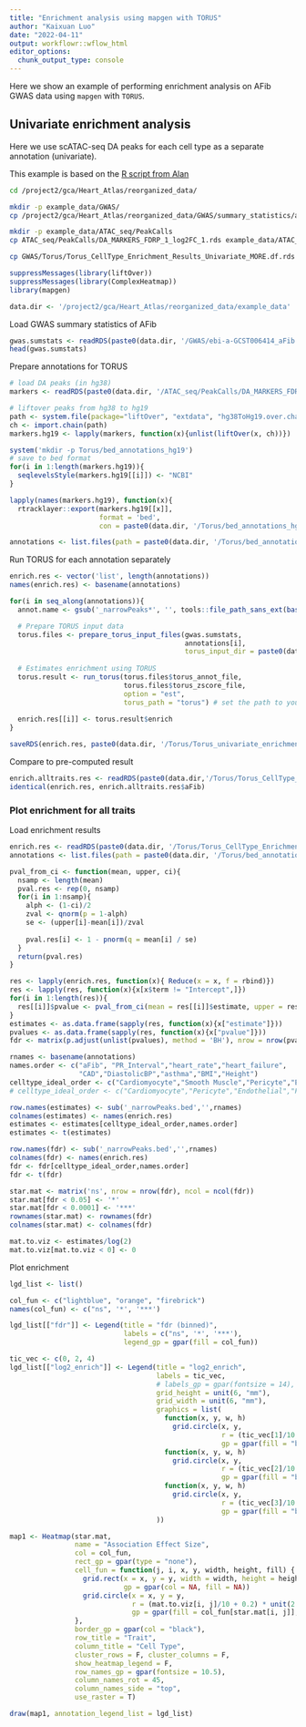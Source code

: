 ```yaml
---
title: "Enrichment analysis using mapgen with TORUS"
author: "Kaixuan Luo"
date: "2022-04-11"
output: workflowr::wflow_html
editor_options:
  chunk_output_type: console
---
```


Here we show an example of performing enrichment analysis on AFib GWAS data using `mapgen` with `TORUS`. 

## Univariate enrichment analysis

Here we use scATAC-seq DA peaks for each cell type as a separate annotation (univariate).

This example is based on the [R script from Alan](https://github.com/xinhe-lab/heart_atlas/blob/master/R/torus_enrichment.R)

```bash
cd /project2/gca/Heart_Atlas/reorganized_data/

mkdir -p example_data/GWAS/
cp /project2/gca/Heart_Atlas/reorganized_data/GWAS/summary_statistics/aFib/ebi-a-GCST006414_aFib.df.rds example_data/GWAS/ebi-a-GCST006414_aFib.df.rds

mkdir -p example_data/ATAC_seq/PeakCalls
cp ATAC_seq/PeakCalls/DA_MARKERS_FDRP_1_log2FC_1.rds example_data/ATAC_seq/PeakCalls/DA_MARKERS_FDRP_1_log2FC_1.rds

cp GWAS/Torus/Torus_CellType_Enrichment_Results_Univariate_MORE.df.rds example_data/Torus/Torus_CellType_Enrichment_Results_Univariate_MORE.df.rds
```

```r
suppressMessages(library(liftOver))
suppressMessages(library(ComplexHeatmap))
library(mapgen)
```

```r
data.dir <- '/project2/gca/Heart_Atlas/reorganized_data/example_data'
```

Load GWAS summary statistics of AFib
```r
gwas.sumstats <- readRDS(paste0(data.dir, '/GWAS/ebi-a-GCST006414_aFib.df.rds'))
head(gwas.sumstats)
```

Prepare annotations for TORUS
```r
# load DA peaks (in hg38)
markers <- readRDS(paste0(data.dir, '/ATAC_seq/PeakCalls/DA_MARKERS_FDRP_1_log2FC_1.rds'))

# liftover peaks from hg38 to hg19
path <- system.file(package="liftOver", "extdata", "hg38ToHg19.over.chain")
ch <- import.chain(path)
markers.hg19 <- lapply(markers, function(x){unlist(liftOver(x, ch))})

system('mkdir -p Torus/bed_annotations_hg19')
# save to bed format
for(i in 1:length(markers.hg19)){
  seqlevelsStyle(markers.hg19[[i]]) <- "NCBI"
}

lapply(names(markers.hg19), function(x){
  rtracklayer::export(markers.hg19[[x]], 
                      format = 'bed', 
                      con = paste0(data.dir, '/Torus/bed_annotations_hg19/', x,'_narrowPeaks.bed'))})

annotations <- list.files(path = paste0(data.dir, '/Torus/bed_annotations_hg19'), pattern = '*.bed', full.names = T)

```

Run TORUS for each annotation separately
```r
enrich.res <- vector('list', length(annotations))
names(enrich.res) <- basename(annotations)

for(i in seq_along(annotations)){
  annot.name <- gsub('_narrowPeaks*', '', tools::file_path_sans_ext(basename(annotations[i])))

  # Prepare TORUS input data
  torus.files <- prepare_torus_input_files(gwas.sumstats, 
                                           annotations[i], 
                                           torus_input_dir = paste0(data.dir, '/Torus/input/', annot.name))
  
  # Estimates enrichment using TORUS
  torus.result <- run_torus(torus.files$torus_annot_file,
                            torus.files$torus_zscore_file, 
                            option = "est", 
                            torus_path = "torus") # set the path to your 'torus' executable
  
  enrich.res[[i]] <- torus.result$enrich
}

saveRDS(enrich.res, paste0(data.dir, '/Torus/Torus_univariate_enrichment_result.rds'))
```


Compare to pre-computed result
```r
enrich.alltraits.res <- readRDS(paste0(data.dir,'/Torus/Torus_CellType_Enrichment_Results_Univariate_MORE.df.rds'))
identical(enrich.res, enrich.alltraits.res$aFib)
```


### Plot enrichment for all traits

Load enrichment results
```r

enrich.res <- readRDS(paste0(data.dir, '/Torus/Torus_CellType_Enrichment_Results_Univariate_MORE.df.rds'))
annotations <- list.files(path = paste0(data.dir, '/Torus/bed_annotations_hg19'), pattern = '*.bed', full.names = T)

pval_from_ci <- function(mean, upper, ci){
  nsamp <- length(mean)
  pval.res <- rep(0, nsamp)
  for(i in 1:nsamp){
    alph <- (1-ci)/2
    zval <- qnorm(p = 1-alph)
    se <- (upper[i]-mean[i])/zval
    
    pval.res[i] <- 1 - pnorm(q = mean[i] / se)   
  }
  return(pval.res)
}

res <- lapply(enrich.res, function(x){ Reduce(x = x, f = rbind)})
res <- lapply(res, function(x){x[x$term != "Intercept",]})
for(i in 1:length(res)){
  res[[i]]$pvalue <- pval_from_ci(mean = res[[i]]$estimate, upper = res[[i]]$high, ci = 0.95)
}
estimates <- as.data.frame(sapply(res, function(x){x["estimate"]}))
pvalues <- as.data.frame(sapply(res, function(x){x["pvalue"]}))
fdr <- matrix(p.adjust(unlist(pvalues), method = 'BH'), nrow = nrow(pvalues))

rnames <- basename(annotations)
names.order <- c("aFib", "PR_Interval","heart_rate","heart_failure",
                 "CAD","DiastolicBP","asthma","BMI","Height")
celltype_ideal_order <- c("Cardiomyocyte","Smooth Muscle","Pericyte","Endothelial","Fibroblast","Neuronal", "Lymphoid","Myeloid")
# celltype_ideal_order <- c("Cardiomyocyte","Pericyte","Endothelial","Fibroblast")

row.names(estimates) <- sub('_narrowPeaks.bed','',rnames)
colnames(estimates) <- names(enrich.res)
estimates <- estimates[celltype_ideal_order,names.order]
estimates <- t(estimates)

row.names(fdr) <- sub('_narrowPeaks.bed','',rnames)
colnames(fdr) <- names(enrich.res)
fdr <- fdr[celltype_ideal_order,names.order]
fdr <- t(fdr)

star.mat <- matrix('ns', nrow = nrow(fdr), ncol = ncol(fdr))
star.mat[fdr < 0.05] <- '*'
star.mat[fdr < 0.0001] <- '***'
rownames(star.mat) <- rownames(fdr)
colnames(star.mat) <- colnames(fdr)

mat.to.viz <- estimates/log(2)
mat.to.viz[mat.to.viz < 0] <- 0
```

Plot enrichment
```r

lgd_list <- list()

col_fun <- c("lightblue", "orange", "firebrick")
names(col_fun) <- c("ns", '*', '***')

lgd_list[["fdr"]] <- Legend(title = "fdr (binned)",
                            labels = c("ns", '*', '***'),
                            legend_gp = gpar(fill = col_fun))

tic_vec <- c(0, 2, 4)
lgd_list[["log2_enrich"]] <- Legend(title = "log2_enrich",
                                    labels = tic_vec,
                                    # labels_gp = gpar(fontsize = 14),
                                    grid_height = unit(6, "mm"),
                                    grid_width = unit(6, "mm"),
                                    graphics = list(
                                      function(x, y, w, h) 
                                        grid.circle(x, y, 
                                                    r = (tic_vec[1]/10 + 0.2) * unit(2.5, "mm"),
                                                    gp = gpar(fill = "black")),
                                      function(x, y, w, h) 
                                        grid.circle(x, y, 
                                                    r = (tic_vec[2]/10 + 0.2) * unit(2.5, "mm"),
                                                    gp = gpar(fill = "black")),
                                      function(x, y, w, h) 
                                        grid.circle(x, y, 
                                                    r = (tic_vec[3]/10 + 0.2) * unit(2.5, "mm"),
                                                    gp = gpar(fill = "black"))
                                    ))

map1 <- Heatmap(star.mat,
                name = "Association Effect Size",
                col = col_fun,
                rect_gp = gpar(type = "none"),
                cell_fun = function(j, i, x, y, width, height, fill) {
                  grid.rect(x = x, y = y, width = width, height = height, 
                            gp = gpar(col = NA, fill = NA))
                  grid.circle(x = x, y = y,
                              r = (mat.to.viz[i, j]/10 + 0.2) * unit(2.5, "mm"),
                              gp = gpar(fill = col_fun[star.mat[i, j]], col = NA))
                },
                border_gp = gpar(col = "black"),
                row_title = "Trait",
                column_title = "Cell Type",
                cluster_rows = F, cluster_columns = F,
                show_heatmap_legend = F,
                row_names_gp = gpar(fontsize = 10.5),
                column_names_rot = 45,
                column_names_side = "top", 
                use_raster = T)

draw(map1, annotation_legend_list = lgd_list)
```

